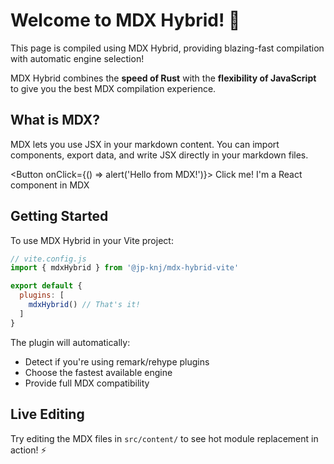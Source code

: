 # Welcome to MDX Hybrid! 🚀

<Alert type="success">
  This page is compiled using MDX Hybrid, providing blazing-fast compilation with automatic engine selection!
</Alert>

MDX Hybrid combines the **speed of Rust** with the **flexibility of JavaScript** to give you the best MDX compilation experience.

## What is MDX?

MDX lets you use JSX in your markdown content. You can import components, export data, and write JSX directly in your markdown files.

<Button onClick={() => alert('Hello from MDX!')}>
  Click me! I'm a React component in MDX
</Button>

## Getting Started

To use MDX Hybrid in your Vite project:

```javascript
// vite.config.js
import { mdxHybrid } from '@jp-knj/mdx-hybrid-vite'

export default {
  plugins: [
    mdxHybrid() // That's it!
  ]
}
```

The plugin will automatically:
- Detect if you're using remark/rehype plugins
- Choose the fastest available engine
- Provide full MDX compatibility

## Live Editing

Try editing the MDX files in `src/content/` to see hot module replacement in action! ⚡